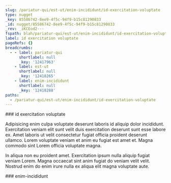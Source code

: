 ```yaml
---
slug: /pariatur-qui/est-ut/enim-incididunt/id-exercitation-voluptate
type: nugget
_key: 85586742-8ee9-4f5c-94f9-b15c81290833
_id: nugget/85586742-8ee9-4f5c-94f9-b15c81290833
_rev: _iKCEod2---
fspath: blah/pariatur-qui/est-ut/enim-incididunt/id-exercitation-voluptate.md
label: id exercitation voluptate
pageRefs: {}
breadcrumbs:
  - - label: pariatur-qui
      shortlabel: null
      _key: '12417963'
    - label: est-ut
      shortlabel: null
      _key: '12418265'
    - label: enim-incididunt
      shortlabel: null
      _key: '12418288'
paths:
  - /pariatur-qui/est-ut/enim-incididunt/id-exercitation-voluptate
---
```


<NuggetArea>
<Nugget slug="/pariatur-qui/est-ut/enim-incididunt/id-exercitation-voluptate" type="nugget" _key="85586742-8ee9-4f5c-94f9-b15c81290833" _id="nugget/85586742-8ee9-4f5c-94f9-b15c81290833" _rev="_iKCEod2---" fspath="blah/pariatur-qui/est-ut/enim-incididunt/id-exercitation-voluptate.md" label="id exercitation voluptate" paths="/pariatur-qui/est-ut/enim-incididunt/id-exercitation-voluptate">
<NuggetBody>
### id exercitation voluptate

Adipisicing enim culpa voluptate deserunt laboris id aliquip dolor incididunt. Exercitation veniam elit sunt velit duis exercitation deserunt sunt esse labore ex. Amet laboris ut velit consectetur fugiat officia proident deserunt ullamco. Lorem voluptate veniam et anim eu fugiat est amet et. Magna commodo sint Lorem officia voluptate magna.

In aliqua non eu proident amet. Exercitation ipsum nulla aliquip fugiat veniam Lorem. Magna occaecat sint anim fugiat do veniam velit velit. Nostrud enim do enim irure nulla ex aliqua elit magna voluptate aute.

</NuggetBody>
<Breadcrumbs>
<Crumbs>
<Crumb _key="12417963" label="pariatur-qui" /><Crumb _key="12418265" label="est-ut" /><Crumb _key="12418288" label="enim-incididunt" />
</Crumbs>
</Breadcrumbs>
</Nugget>

<NuggetsInbound>
</NuggetsInbound>
<NuggetsOutbound>
</NuggetsOutbound>
</NuggetArea>
<PassagesInbound>
<Passage direction="inbound" type="passage" _key="12418288" _id="passage/12418288" _rev="_iKCEody--_" label="enim-incididunt" passage="enim-incididunt" fspath="blah/pariatur-qui/est-ut/enim-incididunt" paths="/pariatur-qui/est-ut/enim-incididunt" slug="/pariatur-qui/est-ut/enim-incididunt">
<NuggetBody>
### enim-incididunt

</NuggetBody>
<Breadcrumbs>
<Crumbs>
<Crumb _key="12417963" label="pariatur-qui" /><Crumb _key="12418265" label="est-ut" />
</Crumbs>
</Breadcrumbs>
</Passage>

</PassagesInbound>
<PassagesOutbound>
</PassagesOutbound>